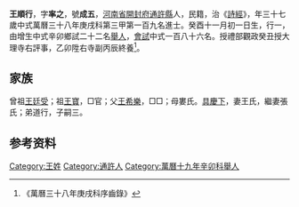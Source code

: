 {{明清人物信息框
| 姓名 = 王順行
| 原名 =
| 圖片名稱= 
| 圖片大小 =
| 圖片說明 = 
| 最高職務 =
| 國家 = 大明 
| 爵位 =
| 籍貫 = [[河南省|河南省]][[開封府|開封府]][[通許縣|通許縣]]
| 族裔 = 
| 旗籍 = 
| 字號 = 
| 諡號 =
| 出生日期 = 癸酉十一月初一日
| 出生地點 =
| 逝世日期 = 
| 逝世地點 =
| 墓葬 =
| 配偶 = 王氏張氏
| 親屬 = 曾祖[[王廷受|王廷受]]，祖[[王寶|王寶]]，父[[王希樂|王希樂]]，母婁氏
| 出身 =
* 萬曆三十八年庚戌科進士
| 經歷 =
| 著作 =  
*
*
*
}}
'''王順行'''{{BD|1574年||？年||}}，字'''率之'''，號'''成五'''，[[河南省|河南省]][[開封府|開封府]][[通許縣|通許縣]]人，民籍，治《[[詩經|詩經]]》，年三十七歲中式萬曆三十八年庚戌科第三甲第一百九名進士。癸酉十一月初一日生，行一，由增生中式辛卯鄉試二十二名[[舉人|舉人]]，[[會試|會試]]中式一百八十六名。授禮部觀政癸丑授大理寺右評事，乙卯陞右寺副丙辰終養<ref>《萬曆三十八年庚戌科序齒錄》</ref>。

== 家族 ==
曾祖[[王廷受|王廷受]]；祖[[王寶|王寶]]，□官；父[[王希樂|王希樂]]，□□；母婁氏。[[具慶下|具慶下]]，妻王氏，繼妻張氏；弟道行，子嗣三。

== 参考资料 ==
{{reflist}}

{{萬曆三十八年庚戌科殿试金榜}}

{{Authority control}}

{{DEFAULTSORT:}}
[[Category:王姓|Category:王姓]]
[[Category:通許人|Category:通許人]]
[[Category:萬曆十九年辛卯科舉人|Category:萬曆十九年辛卯科舉人]]


{{明朝人物小作品}}